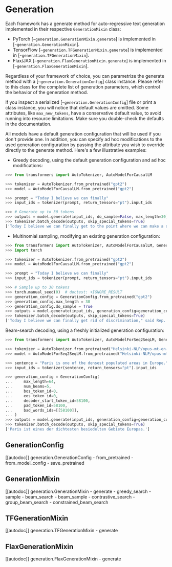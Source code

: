 <!--Copyright 2022 The HuggingFace Team. All rights reserved.

Licensed under the Apache License, Version 2.0 (the "License"); you may not use this file except in compliance with
the License. You may obtain a copy of the License at

http://www.apache.org/licenses/LICENSE-2.0

Unless required by applicable law or agreed to in writing, software distributed under the License is distributed on
an "AS IS" BASIS, WITHOUT WARRANTIES OR CONDITIONS OF ANY KIND, either express or implied. See the License for the
specific language governing permissions and limitations under the License.
-->

# Generation

Each framework has a generate method for auto-regressive text generation implemented in their respective `GenerationMixin` class:

- PyTorch [`~generation.GenerationMixin.generate`] is implemented in [`~generation.GenerationMixin`].
- TensorFlow [`~generation.TFGenerationMixin.generate`] is implemented in [`~generation.TFGenerationMixin`].
- Flax/JAX [`~generation.FlaxGenerationMixin.generate`] is implemented in [`~generation.FlaxGenerationMixin`].

Regardless of your framework of choice, you can parametrize the generate method with a [`~generation.GenerationConfig`]
class instance. Please refer to this class for the complete list of generation parameters, which control the behavior
of the generation method.

<Tip>

If you inspect a serialized [`~generation.GenerationConfig`] file or print a class instance, you will notice that
default values are omitted. Some attributes, like `max_new_tokens`, have a conservative default value, to avoid running
into resource limitations. Make sure you double-check the defaults in the documentation.

</Tip>

All models have a default generation configuration that will be used if you don't provide one. In addition, you can
specify ad hoc modifications to the used generation configuration by passing the attribute you wish to override
directly to the generate method. Here's a few illustrative examples:

- Greedy decoding, using the default generation configuration and ad hoc modifications:

```python
>>> from transformers import AutoTokenizer, AutoModelForCausalLM

>>> tokenizer = AutoTokenizer.from_pretrained("gpt2")
>>> model = AutoModelForCausalLM.from_pretrained("gpt2")

>>> prompt = "Today I believe we can finally"
>>> input_ids = tokenizer(prompt, return_tensors="pt").input_ids

>>> # Generate up to 30 tokens
>>> outputs = model.generate(input_ids, do_sample=False, max_length=30)
>>> tokenizer.batch_decode(outputs, skip_special_tokens=True)
['Today I believe we can finally get to the point where we can make a difference in the lives of the people of the United States of America.\n']
```

- Multinomial sampling, modifying an existing generation configuration:

```python
>>> from transformers import AutoTokenizer, AutoModelForCausalLM, GenerationConfig
>>> import torch

>>> tokenizer = AutoTokenizer.from_pretrained("gpt2")
>>> model = AutoModelForCausalLM.from_pretrained("gpt2")

>>> prompt = "Today I believe we can finally"
>>> input_ids = tokenizer(prompt, return_tensors="pt").input_ids

>>> # Sample up to 30 tokens
>>> torch.manual_seed(0)  # doctest: +IGNORE_RESULT
>>> generation_config = GenerationConfig.from_pretrained("gpt2")
>>> generation_config.max_length = 30
>>> generation_config.do_sample = True
>>> outputs = model.generate(input_ids, generation_config=generation_config)
>>> tokenizer.batch_decode(outputs, skip_special_tokens=True)
['Today I believe we can finally get rid of discrimination," said Rep. Mark Pocan (D-Wis.).\n\n"Just look at the']
```

Beam-search decoding, using a freshly initialized generation configuration:

```python
>>> from transformers import AutoTokenizer, AutoModelForSeq2SeqLM, GenerationConfig

>>> tokenizer = AutoTokenizer.from_pretrained("Helsinki-NLP/opus-mt-en-de")
>>> model = AutoModelForSeq2SeqLM.from_pretrained("Helsinki-NLP/opus-mt-en-de")

>>> sentence = "Paris is one of the densest populated areas in Europe."
>>> input_ids = tokenizer(sentence, return_tensors="pt").input_ids

>>> generation_config = GenerationConfig(
...     max_length=64,
...     num_beams=5,
...     bos_token_id=0,
...     eos_token_id=0,
...     decoder_start_token_id=58100,
...     pad_token_id=58100,
...     bad_words_ids=[[58100]],
... )
>>> outputs = model.generate(input_ids, generation_config=generation_config)
>>> tokenizer.batch_decode(outputs, skip_special_tokens=True)
['Paris ist eines der dichtesten besiedelten Gebiete Europas.']
```

## GenerationConfig

[[autodoc]] generation.GenerationConfig
	- from_pretrained
	- from_model_config
	- save_pretrained

## GenerationMixin

[[autodoc]] generation.GenerationMixin
	- generate
	- greedy_search
	- sample
	- beam_search
	- beam_sample
	- contrastive_search
	- group_beam_search
	- constrained_beam_search

## TFGenerationMixin

[[autodoc]] generation.TFGenerationMixin
	- generate

## FlaxGenerationMixin

[[autodoc]] generation.FlaxGenerationMixin
	- generate
